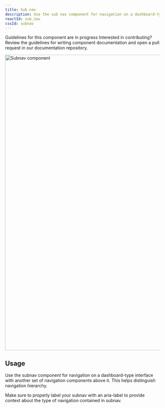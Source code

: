 ```yaml
---
title: Sub nav
description: Use the sub nav component for navigation on a dashboard-type interface with another set of navigation components above it.
reactId: sub_nav
cssId: subnav
---
```



<Note variant="warning">
  <Text sx={{display: 'block', fontWeight: 'bold', mb: 2}}>Guidelines for this component are in progress</Text>
  <Text>Interested in contributing? Review the guidelines for <Link as={GatsbyLink} to="/guides/contribute/documentation#documenting-components">writing component documentation</Link> and open a pull request in our <Link as={GatsbyLink} to="https://github.com/primer/design">documentation repository.</Link></Text>
</Note>

<br />

<img
  src="https://github.com/primer/design/assets/586552/f4f48662-4269-4067-b1fb-b56e24ba8e4d"
  role="presentation"
  width="960"
  alt="Subnav component"
/>

## Usage

Use the subnav component for navigation on a dashboard-type interface with another set of navigation components above it. This helps distinguish navigation hierarchy.

Make sure to properly label your subnav with an aria-label to provide context about the type of navigation contained in subnav.